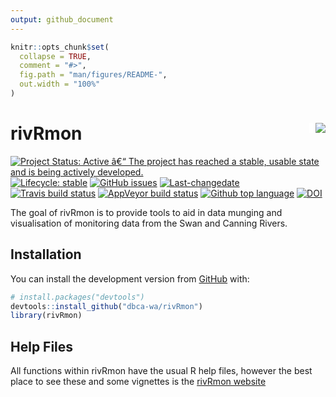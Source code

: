 ```yaml
---
output: github_document
---
```


<!-- README.md is generated from README.Rmd. Please edit that file -->

```r
knitr::opts_chunk$set(
  collapse = TRUE,
  comment = "#>",
  fig.path = "man/figures/README-",
  out.width = "100%"
)
```
# rivRmon <img src="man/figures/rivRmon_logo.png" align="right" style="padding-left:10px;background-color:white;" />

<!-- badges: start -->
[![Project Status: Active â€“ The project has reached a stable, usable state and is being actively developed.](https://www.repostatus.org/badges/latest/active.svg)](https://www.repostatus.org/#active)
[![Lifecycle: stable](https://img.shields.io/badge/lifecycle-stable-brightgreen.svg)](https://www.tidyverse.org/lifecycle/#stable)
[![GitHub issues](https://img.shields.io/github/issues/dbca-wa/rivRmon.svg?style=popout)](https://github.com/dbca-wa/rivRmon/issues/)
[![Last-changedate](https://img.shields.io/github/last-commit/dbca-wa/rivRmon.svg)](https://github.com/dbca-wa/rivRmon/commits/master)
[![Travis build status](https://travis-ci.org/dbca-wa/rivRmon.svg?branch=master)](https://travis-ci.org/dbca-wa/rivRmon)
[![AppVeyor build status](https://ci.appveyor.com/api/projects/status/github/dbca-wa/rivRmon?branch=master&svg=true)](https://ci.appveyor.com/project/dbca-wa/rivRmon)
[![Github top language](https://img.shields.io/github/languages/top/dbca-wa/rivRmon.svg)](https://github.com/dbca-wa/rivRmon/)
[![DOI](https://zenodo.org/badge/202643428.svg)](https://zenodo.org/badge/latestdoi/202643428)
<!-- badges: end -->

The goal of rivRmon is to provide tools to aid in data munging and visualisation of monitoring data from the Swan and Canning Rivers.

## Installation

You can install the development version from [GitHub](https://github.com/dbca-wa) with:

``` r
# install.packages("devtools")
devtools::install_github("dbca-wa/rivRmon")
library(rivRmon)
```
## Help Files

All functions within rivRmon have the usual R help files, however the best place to see these and some vignettes is the [rivRmon website](https://dbca-wa.github.io/rivRmon/index.html)

